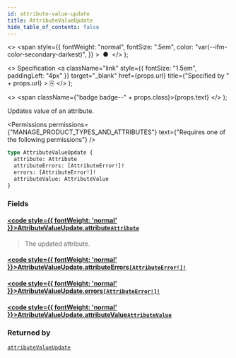 ```yaml
---
id: attribute-value-update
title: AttributeValueUpdate
hide_table_of_contents: false
---
```


  <>
    <span
      style={{
        fontWeight: "normal",
        fontSize: ".5em",
        color: "var(--ifm-color-secondary-darkest)",
      }}
    >
      &nbsp;●&nbsp;
    </span>
  </>
);

  <>
    Specification
    <a
      className="link"
      style={{ fontSize: "1.5em", paddingLeft: "4px" }}
      target="\_blank"
      href={props.url}
      title={"Specified by " + props.url}
    >
      ⎘
    </a>
  </>
);

  <>
    <span className={"badge badge--" + props.class}>{props.text}</span>
  </>
);

Updates value of an attribute.

<Permissions
  permissions={"MANAGE_PRODUCT_TYPES_AND_ATTRIBUTES"}
  text={"Requires one of the following permissions"}
/>

```graphql
type AttributeValueUpdate {
  attribute: Attribute
  attributeErrors: [AttributeError!]!
  errors: [AttributeError!]!
  attributeValue: AttributeValue
}
```

### Fields

#### [<code style={{ fontWeight: 'normal' }}>AttributeValueUpdate.<b>attribute</b></code>](#)<Bullet />[`Attribute`](../../../api-reference/attributes/objects/attribute) <Badge class="secondary" text="object"/>

> The updated attribute.

#### [<code style={{ fontWeight: 'normal' }}>AttributeValueUpdate.<b>attributeErrors</b></code>](#)<Bullet />[`[AttributeError!]!`](../../../api-reference/attributes/objects/attribute-error) <Badge class="secondary" text="non-null"/> <Badge class="secondary" text="object"/>

>

#### [<code style={{ fontWeight: 'normal' }}>AttributeValueUpdate.<b>errors</b></code>](#)<Bullet />[`[AttributeError!]!`](../../../api-reference/attributes/objects/attribute-error) <Badge class="secondary" text="non-null"/> <Badge class="secondary" text="object"/>

>

#### [<code style={{ fontWeight: 'normal' }}>AttributeValueUpdate.<b>attributeValue</b></code>](#)<Bullet />[`AttributeValue`](../../../api-reference/attributes/objects/attribute-value) <Badge class="secondary" text="object"/>

>

### Returned by

[`attributeValueUpdate`](../../../api-reference/attributes/mutations/attribute-value-update) <Badge class="secondary" text="mutation"/>

